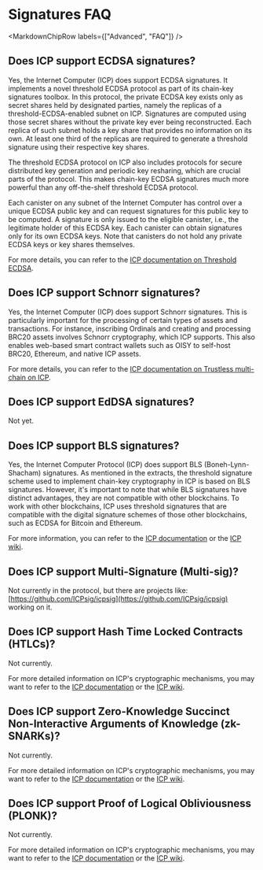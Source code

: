 
# Signatures FAQ

<MarkdownChipRow labels={["Advanced", "FAQ"]} />

## Does ICP support ECDSA signatures?

Yes, the Internet Computer (ICP) does support ECDSA signatures. It implements a novel threshold ECDSA protocol as part of its chain-key signatures toolbox. In this protocol, the private ECDSA key exists only as secret shares held by designated parties, namely the replicas of a threshold-ECDSA-enabled subnet on ICP. Signatures are computed using those secret shares without the private key ever being reconstructed. Each replica of such subnet holds a key share that provides no information on its own. At least one third of the replicas are required to generate a threshold signature using their respective key shares.

The threshold ECDSA protocol on ICP also includes protocols for secure distributed key generation and periodic key resharing, which are crucial parts of the protocol. This makes chain-key ECDSA signatures much more powerful than any off-the-shelf threshold ECDSA protocol.

Each canister on any subnet of the Internet Computer has control over a unique ECDSA public key and can request signatures for this public key to be computed. A signature is only issued to the eligible canister, i.e., the legitimate holder of this ECDSA key. Each canister can obtain signatures only for its own ECDSA keys. Note that canisters do not hold any private ECDSA keys or key shares themselves.

For more details, you can refer to the [ICP documentation on Threshold ECDSA](https://internetcomputer.org/docs/current/developer-docs/integrations/t-ecdsa#overview).

## Does ICP support Schnorr signatures?

Yes, the Internet Computer (ICP) does support Schnorr signatures. This is particularly important for the processing of certain types of assets and transactions. For instance, inscribing Ordinals and creating and processing BRC20 assets involves Schnorr cryptography, which ICP supports. This also enables web-based smart contract wallets such as OISY to self-host BRC20, Ethereum, and native ICP assets. 

For more details, you can refer to the [ICP documentation on Trustless multi-chain on ICP](https://internetcomputer.org/multichain).

## Does ICP support EdDSA signatures?

Not yet.

## Does ICP support BLS signatures?

Yes, the Internet Computer Protocol (ICP) does support BLS (Boneh-Lynn-Shacham) signatures. As mentioned in the extracts, the threshold signature scheme used to implement chain-key cryptography in ICP is based on BLS signatures. However, it's important to note that while BLS signatures have distinct advantages, they are not compatible with other blockchains. To work with other blockchains, ICP uses threshold signatures that are compatible with the digital signature schemes of those other blockchains, such as ECDSA for Bitcoin and Ethereum.

For more information, you can refer to the [ICP documentation](https://internetcomputer.org/docs) or the [ICP wiki](https://wiki.internetcomputer.org/wiki).

## Does ICP support Multi-Signature (Multi-sig)?

Not currently in the protocol, but there are projects like: [https://github.com/ICPsig/icpsig](https://github.com/ICPsig/icpsig) working on it.

## Does ICP support Hash Time Locked Contracts (HTLCs)?

Not currently.

For more detailed information on ICP's cryptographic mechanisms, you may want to refer to the [ICP documentation](https://internetcomputer.org/docs) or the [ICP wiki](https://wiki.internetcomputer.org/wiki).

## Does ICP support Zero-Knowledge Succinct Non-Interactive Arguments of Knowledge (zk-SNARKs)?

Not currently.

For more detailed information on ICP's cryptographic mechanisms, you may want to refer to the [ICP documentation](https://internetcomputer.org/docs) or the [ICP wiki](https://wiki.internetcomputer.org/wiki).

## Does ICP support Proof of Logical Obliviousness (PLONK)?

Not currently.

For more detailed information on ICP's cryptographic mechanisms, you may want to refer to the [ICP documentation](https://internetcomputer.org/docs) or the [ICP wiki](https://wiki.internetcomputer.org/wiki).
